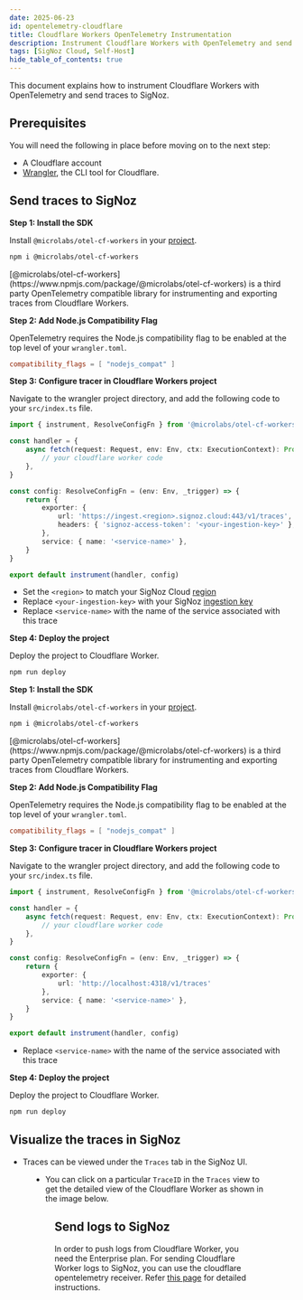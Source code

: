 ```yaml
---
date: 2025-06-23
id: opentelemetry-cloudflare
title: Cloudflare Workers OpenTelemetry Instrumentation
description: Instrument Cloudflare Workers with OpenTelemetry and send traces to SigNoz
tags: [SigNoz Cloud, Self-Host]
hide_table_of_contents: true
---
```


This document explains how to instrument Cloudflare Workers with OpenTelemetry and send traces to SigNoz.

## Prerequisites

You will need the following in place before moving on to the next step:
- A Cloudflare account
- [Wrangler](https://developers.cloudflare.com/workers/wrangler/install-and-update/), the CLI tool for Cloudflare.

## Send traces to SigNoz

<Tabs entityName="plans">
<TabItem value="signoz-cloud" label="SigNoz Cloud" default>

**Step 1: Install the SDK**

Install `@microlabs/otel-cf-workers` in your [project](https://developers.cloudflare.com/workers/get-started/guide/#1-create-a-new-worker-project).

```bash
npm i @microlabs/otel-cf-workers
```

<Admonition type="info">
[@microlabs/otel-cf-workers](https://www.npmjs.com/package/@microlabs/otel-cf-workers) is a third party OpenTelemetry compatible library 
for instrumenting and exporting traces from Cloudflare Workers. 
</Admonition>

**Step 2: Add Node.js Compatibility Flag**

OpenTelemetry requires the Node.js compatibility flag to be enabled at the top level of your `wrangler.toml`.

```yaml:wrangler.toml
compatibility_flags = [ "nodejs_compat" ]
```

**Step 3: Configure tracer in Cloudflare Workers project**

Navigate to the wrangler project directory, and add the following code to your `src/index.ts` file.

```javascript:index.ts
import { instrument, ResolveConfigFn } from '@microlabs/otel-cf-workers'

const handler = {
    async fetch(request: Request, env: Env, ctx: ExecutionContext): Promise<Response> {
        // your cloudflare worker code
    },
}

const config: ResolveConfigFn = (env: Env, _trigger) => {
    return {
        exporter: {
            url: 'https://ingest.<region>.signoz.cloud:443/v1/traces',
            headers: { 'signoz-access-token': '<your-ingestion-key>' },
        },
        service: { name: '<service-name>' },
    }
}

export default instrument(handler, config)
```

- Set the `<region>` to match your SigNoz Cloud [region](https://signoz.io/docs/ingestion/signoz-cloud/overview/#endpoint)
- Replace `<your-ingestion-key>` with your SigNoz [ingestion key](https://signoz.io/docs/ingestion/signoz-cloud/keys/)
- Replace `<service-name>` with the name of the service associated with this trace

**Step 4: Deploy the project**

Deploy the project to Cloudflare Worker.

```bash
npm run deploy
```

</TabItem>
<TabItem value='self-host' label='Self-Host'>

**Step 1: Install the SDK**

Install `@microlabs/otel-cf-workers` in your [project](https://developers.cloudflare.com/workers/get-started/guide/#1-create-a-new-worker-project).

```bash
npm i @microlabs/otel-cf-workers
```

<Admonition type="info">
[@microlabs/otel-cf-workers](https://www.npmjs.com/package/@microlabs/otel-cf-workers) is a third party OpenTelemetry compatible library 
for instrumenting and exporting traces from Cloudflare Workers. 
</Admonition>

**Step 2: Add Node.js Compatibility Flag**

OpenTelemetry requires the Node.js compatibility flag to be enabled at the top level of your `wrangler.toml`.

```yaml:wrangler.toml
compatibility_flags = [ "nodejs_compat" ]
```

**Step 3: Configure tracer in Cloudflare Workers project**

Navigate to the wrangler project directory, and add the following code to your `src/index.ts` file.

```javascript:index.ts
import { instrument, ResolveConfigFn } from '@microlabs/otel-cf-workers'

const handler = {
    async fetch(request: Request, env: Env, ctx: ExecutionContext): Promise<Response> {
        // your cloudflare worker code
    },
}

const config: ResolveConfigFn = (env: Env, _trigger) => {
    return {
        exporter: {
            url: 'http://localhost:4318/v1/traces'
        },
        service: { name: '<service-name>' },
    }
}

export default instrument(handler, config)
```

- Replace `<service-name>` with the name of the service associated with this trace

**Step 4: Deploy the project**

Deploy the project to Cloudflare Worker.

```bash
npm run deploy
```

</TabItem>
</Tabs>

## Visualize the traces in SigNoz

- Traces can be viewed under the `Traces` tab in the SigNoz UI.

<Figure src="/img/docs/instrumentation/cloudflare/TracesList.webp" alt="Cloudflare Traces in Traces View" caption="Cloudflare Traces in Traces View" />

- You can click on a particular `TraceID` in the `Traces` view to get the detailed view of the Cloudflare Worker as shown in the image below.

<Figure src="/img/docs/instrumentation/cloudflare/TraceID.webp" alt="Sample Cloudflare Trace" caption="Sample Cloudflare Trace" />

## Send logs to SigNoz

In order to push logs from Cloudflare Worker, you need the Enterprise plan. For sending Cloudflare Worker logs to SigNoz, you can 
use the cloudflare opentelemetry receiver. Refer [this page](https://github.com/open-telemetry/opentelemetry-collector-contrib/tree/main/receiver/cloudflarereceiver) 
for detailed instructions.
